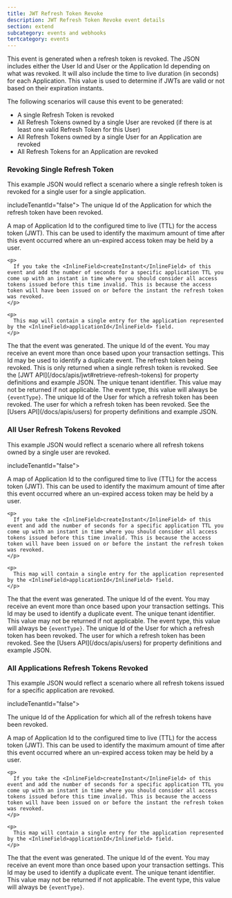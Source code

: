 ```yaml
---
title: JWT Refresh Token Revoke
description: JWT Refresh Token Revoke event details
section: extend
subcategory: events and webhooks
tertcategory: events
---
```



<Event name="JWT Refresh Token Revoke"
       eventType={eventType}
       description="This event is generated when a group is updated. The JSON includes the Group that was updated."
       scope="application"
       transactional="true">

  <p slot="description">
    This event is generated when a refresh token is revoked. The JSON includes either the User Id and User or the Application Id depending on what was revoked. It will also include the time to live duration (in seconds) for each Application. This value is used to determine if JWTs are valid or not based on their expiration instants.
  </p>

  <p slot="description">
    The following scenarios will cause this event to be generated:
  </p>

  <ul slot="description">
    <li>A single Refresh Token is revoked</li>
    <li>All Refresh Tokens owned by a single User are revoked (if there is at least one valid Refresh Token for this User)</li>
    <li>All Refresh Tokens owned by a single User for an Application are revoked</li>
    <li>All Refresh Tokens for an Application are revoked</li>
  </ul>

</Event>

<h3>Revoking Single Refresh Token</h3>

<p>This example JSON would reflect a scenario where a single refresh token is revoked for a single user for a single application.</p>

<EventBody eventType={eventType}
           sinceThreatDetection="1.30.0"
           sinceIpAddress="1.27.0"
           jsonFile="jwt-refresh-token-revoke-user.json">
           includeTenantId="false">
  <APIField slot="leading-fields" name="event.applicationId" type="UUID">
    The unique Id of the Application for which the refresh token have been revoked.
  </APIField>

  <APIField slot="leading-fields" name="event.applicationTimeToLiveInSeconds" type="Map<UUID, Integer>">
    <p>
      A map of Application Id to the configured time to live (TTL) for the access token (JWT). This can be used to identify the maximum amount of time after this event occurred where an un-expired access token may be held by a user.
    </p>

    <p>
      If you take the <InlineField>createInstant</InlineField> of this event and add the number of seconds for a specific application TTL you come up with an instant in time where you should consider all access tokens issued before this time invalid. This is because the access token will have been issued on or before the instant the refresh token was revoked.
    </p>

    <p>
      This map will contain a single entry for the application represented by the <InlineField>applicationId</InlineField> field.
    </p>
  </APIField>

  <APIField slot="leading-fields" name="event.createInstant" type="Long">
    The <ReferenceLink file="data-types#instants" label="instant" /> that the event was generated.
  </APIField>

  <APIField slot="leading-fields" name="event.id" type="UUID">
    The unique Id of the event. You may receive an event more than once based upon your transaction settings. This Id may be used to identify a duplicate event.
  </APIField>

  <APIField slot="trailing-fields" name="event.refreshToken" type="Object" since="1.37.0">
The refresh token being revoked. This is only returned when a single refresh token is revoked.  See the [JWT API](/docs/apis/jwt#retrieve-refresh-tokens) for property definitions and example JSON.
  </APIField>

  <APIField slot="trailing-fields" name="event.tenantId" type="UUID" since="1.8.0">
    The unique tenant identifier. This value may not be returned if not applicable.
  </APIField>

  <APIField slot="trailing-fields" name="event.type" type="String">
    The event type, this value will always be <code>{eventType}</code>.
  </APIField>

  <APIField slot="trailing-fields" name="event.userId" type="UUID">
The unique Id of the User for which a refresh token has been revoked.
  </APIField>

  <APIField slot="trailing-fields" name="event.user" type="Object" since="1.8.0">
The user for which a refresh token has been revoked. See the [Users API](/docs/apis/users) for property definitions and example JSON.
  </APIField>

</EventBody>

<h3>All User Refresh Tokens Revoked</h3>
<p>
  This example JSON would reflect a scenario where all refresh tokens owned by a single user are revoked.
</p>

<EventBody eventType={eventType}
           sinceThreatDetection="1.30.0"
           sinceIpAddress="1.27.0"
           jsonFile="jwt-refresh-token-revoke-all-user.json">
           includeTenantId="false">
  <APIField slot="leading-fields" name="event.applicationTimeToLiveInSeconds" type="Map<UUID, Integer>">
    <p>
      A map of Application Id to the configured time to live (TTL) for the access token (JWT). This can be used to identify the maximum amount of time after this event occurred where an un-expired access token may be held by a user.
    </p>

    <p>
      If you take the <InlineField>createInstant</InlineField> of this event and add the number of seconds for a specific application TTL you come up with an instant in time where you should consider all access tokens issued before this time invalid. This is because the access token will have been issued on or before the instant the refresh token was revoked.
    </p>

    <p>
      This map will contain a single entry for the application represented by the <InlineField>applicationId</InlineField> field.
    </p>
  </APIField>

  <APIField slot="leading-fields" name="event.createInstant" type="Long">
    The <ReferenceLink file="data-types#instants" label="instant" /> that the event was generated.
  </APIField>

  <APIField slot="leading-fields" name="event.id" type="UUID">
    The unique Id of the event. You may receive an event more than once based upon your transaction settings. This Id may be used to identify a duplicate event.
  </APIField>

  <APIField slot="trailing-fields" name="event.tenantId" type="UUID" since="1.8.0">
    The unique tenant identifier. This value may not be returned if not applicable.
  </APIField>

  <APIField slot="trailing-fields" name="event.type" type="String">
    The event type, this value will always be <code>{eventType}</code>.
  </APIField>

  <APIField slot="trailing-fields" name="event.userId" type="UUID">
The unique Id of the User for which a refresh token has been revoked.
  </APIField>

  <APIField slot="trailing-fields" name="event.user" type="Object" since="1.8.0">
The user for which a refresh token has been revoked. See the [Users API](/docs/apis/users) for property definitions and example JSON.
  </APIField>

</EventBody>

<h3>All Applications Refresh Tokens Revoked</h3>

<p>
  This example JSON would reflect a scenario where all refresh tokens issued for a specific application are revoked.
</p>

<EventBody eventType={eventType}
           sinceThreatDetection="1.30.0"
           sinceIpAddress="1.27.0"
           jsonFile="jwt-refresh-token-revoke-application.json">
           includeTenantId="false">

  <APIField slot="leading-fields" name="event.applicationId" type="UUID">
    The unique Id of the Application for which all of the refresh tokens have been revoked.
  </APIField>

  <APIField slot="leading-fields" name="event.applicationTimeToLiveInSeconds" type="Map<UUID, Integer>">
    <p>
      A map of Application Id to the configured time to live (TTL) for the access token (JWT). This can be used to identify the maximum amount of time after this event occurred where an un-expired access token may be held by a user.
    </p>

    <p>
      If you take the <InlineField>createInstant</InlineField> of this event and add the number of seconds for a specific application TTL you come up with an instant in time where you should consider all access tokens issued before this time invalid. This is because the access token will have been issued on or before the instant the refresh token was revoked.
    </p>

    <p>
      This map will contain a single entry for the application represented by the <InlineField>applicationId</InlineField> field.
    </p>
  </APIField>

  <APIField slot="leading-fields" name="event.createInstant" type="Long">
    The <ReferenceLink file="data-types#instants" label="instant" /> that the event was generated.
  </APIField>

  <APIField slot="leading-fields" name="event.id" type="UUID">
    The unique Id of the event. You may receive an event more than once based upon your transaction settings. This Id may be used to identify a duplicate event.
  </APIField>

  <APIField slot="trailing-fields" name="event.tenantId" type="UUID" since="1.8.0">
    The unique tenant identifier. This value may not be returned if not applicable.
  </APIField>

  <APIField slot="trailing-fields" name="event.type" type="String">
    The event type, this value will always be <code>{eventType}</code>.
  </APIField>

</EventBody>
